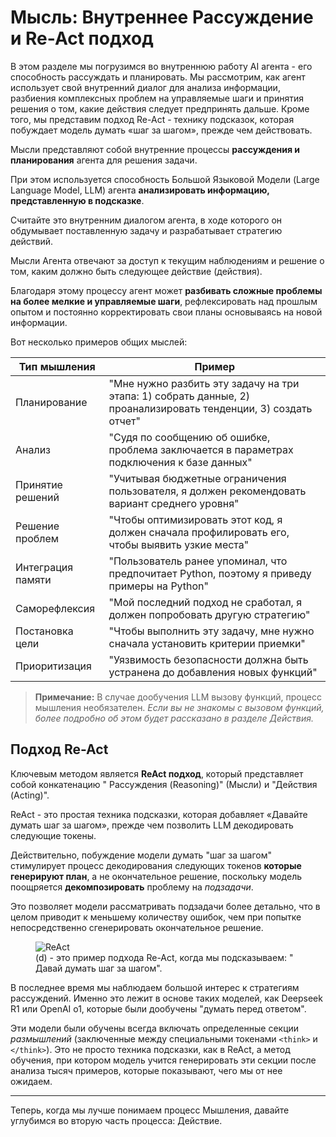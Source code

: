 # Мысль: Внутреннее Рассуждение и Re-Act подход

<Tip> 
В этом разделе мы погрузимся во внутреннюю работу AI агента - его способность рассуждать и планировать. Мы рассмотрим, как агент использует свой внутренний диалог для анализа информации, разбиения комплексных проблем на управляемые шаги и принятия решения о том, какие действия следует предпринять дальше. Кроме того, мы представим подход Re-Act - технику подсказок, которая побуждает модель думать «шаг за шагом», прежде чем действовать.
</Tip>

Мысли представляют собой внутренние процессы **рассуждения и планирования** агента для решения задачи.

При этом используется способность Большой Языковой Модели (Large Language Model, LLM) агента **анализировать информацию, представленную в подсказке**.

Считайте это внутренним диалогом агента, в ходе которого он обдумывает поставленную задачу и разрабатывает стратегию действий.

Мысли Агента отвечают за доступ к текущим наблюдениям и решение о том, каким должно быть следующее действие (действия).

Благодаря этому процессу агент может **разбивать сложные проблемы на более мелкие и управляемые шаги**, рефлексировать над прошлым опытом и постоянно корректировать свои планы основываясь на новой информации.

Вот несколько примеров общих мыслей:

| Тип мышления | Пример |
|----------------|---------|
| Планирование | "Мне нужно разбить эту задачу на три этапа: 1) собрать данные, 2) проанализировать тенденции, 3) создать отчет"|   
| Анализ | "Судя по сообщению об ошибке, проблема заключается в параметрах подключения к базе данных" |   
| Принятие решений | "Учитывая бюджетные ограничения пользователя, я должен рекомендовать вариант среднего уровня"|   
| Решение проблем | "Чтобы оптимизировать этот код, я должен сначала профилировать его, чтобы выявить узкие места" |   
| Интеграция памяти | "Пользователь ранее упоминал, что предпочитает Python, поэтому я приведу примеры на Python"|
| Саморефлексия | "Мой последний подход не сработал, я должен попробовать другую стратегию"|    
| Постановка цели | "Чтобы выполнить эту задачу, мне нужно сначала установить критерии приемки" |    
| Приоритизация | "Уязвимость безопасности должна быть устранена до добавления новых функций" |    

> **Примечание:** В случае дообучения LLM вызову функций, процесс мышления необязателен.
> *Если вы не знакомы с вызовом функций, более подробно об этом будет рассказано в разделе Действия.*

## Подход Re-Act

Ключевым методом является **ReAct подход**, который представляет собой конкатенацию " Рассуждения (Reasoning)" (Мысли) и "Действия (Acting)". 

ReAct - это простая техника подсказки, которая добавляет «Давайте думать шаг за шагом», прежде чем позволить LLM декодировать следующие токены. 

Действительно, побуждение модели думать "шаг за шагом" стимулирует процесс декодирования следующих токенов **которые генерируют план**, а не окончательное решение, поскольку модель поощряется **декомпозировать** проблему на *подзадачи*.

Это позволяет модели рассматривать подзадачи более детально, что в целом приводит к меньшему количеству ошибок, чем при попытке непосредственно сгенерировать окончательное решение.

<figure>
<img src="https://huggingface.co/datasets/agents-course/course-images/resolve/main/en/unit1/ReAct.png" alt="ReAct"/>
<figcaption>(d) - это пример подхода Re-Act, когда мы подсказываем: " Давай думать шаг за шагом".
</figcaption>
</figure>

<Tip>
В последнее время мы наблюдаем большой интерес к стратегиям рассуждений. Именно это лежит в основе таких моделей, как Deepseek R1 или OpenAI o1, которые были дообучены "думать перед ответом".

Эти модели были обучены всегда включать определенные секции _размышлений_ (заключенные между специальными токенами `<think>` и `</think>`). Это не просто техника подсказки, как в ReAct, а метод обучения, при котором модель учится генерировать эти секции после анализа тысяч примеров, которые показывают, чего мы от нее ожидаем.
</Tip>

--- 
Теперь, когда мы лучше понимаем процесс Мышления, давайте углубимся во вторую часть процесса: Действие.

